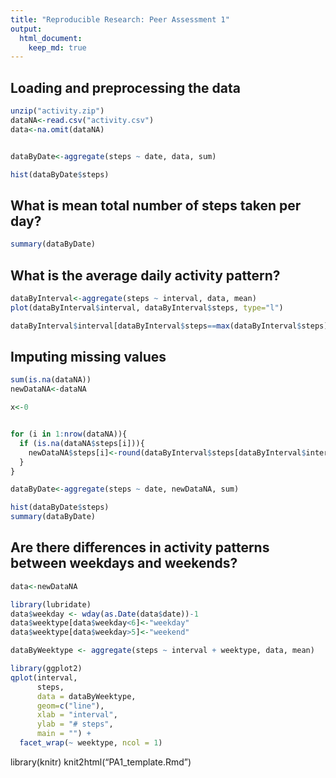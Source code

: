 ```yaml
---
title: "Reproducible Research: Peer Assessment 1"
output: 
  html_document:
    keep_md: true
---
```



## Loading and preprocessing the data
```r
unzip("activity.zip") 
dataNA<-read.csv("activity.csv")
data<-na.omit(dataNA)


dataByDate<-aggregate(steps ~ date, data, sum)

hist(dataByDate$steps)
```

## What is mean total number of steps taken per day?

```r
summary(dataByDate)
```

## What is the average daily activity pattern?

```r
dataByInterval<-aggregate(steps ~ interval, data, mean)
plot(dataByInterval$interval, dataByInterval$steps, type="l")

dataByInterval$interval[dataByInterval$steps==max(dataByInterval$steps)]
```

## Imputing missing values

```r
sum(is.na(dataNA))
newDataNA<-dataNA

x<-0


for (i in 1:nrow(dataNA)){
  if (is.na(dataNA$steps[i])){
    newDataNA$steps[i]<-round(dataByInterval$steps[dataByInterval$interval==dataNA$interval[i]],0)
  }
}

dataByDate<-aggregate(steps ~ date, newDataNA, sum)

hist(dataByDate$steps)
summary(dataByDate)
```

## Are there differences in activity patterns between weekdays and weekends?

```r
data<-newDataNA

library(lubridate)
data$weekday <- wday(as.Date(data$date))-1
data$weektype[data$weekday<6]<-"weekday"
data$weektype[data$weekday>5]<-"weekend"

dataByWeektype <- aggregate(steps ~ interval + weektype, data, mean)

library(ggplot2)
qplot(interval, 
      steps, 
      data = dataByWeektype, 
      geom=c("line"),
      xlab = "interval", 
      ylab = "# steps", 
      main = "") +
  facet_wrap(~ weektype, ncol = 1)
```

library(knitr)
knit2html("PA1_template.Rmd")